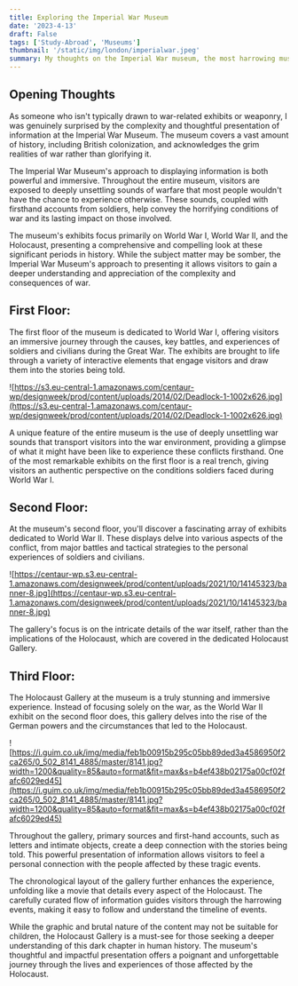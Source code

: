 ```yaml
---
title: Exploring the Imperial War Museum
date: '2023-4-13'
draft: False
tags: ['Study-Abroad', 'Museums']
thumbnail: '/static/img/london/imperialwar.jpeg'
summary: My thoughts on the Imperial War museum, the most harrowing museum I have visited in London.
---
```


## Opening Thoughts

As someone who isn't typically drawn to war-related exhibits or weaponry, I was genuinely surprised by the complexity and thoughtful presentation of information at the Imperial War Museum. The museum covers a vast amount of history, including British colonization, and acknowledges the grim realities of war rather than glorifying it.

The Imperial War Museum's approach to displaying information is both powerful and immersive. Throughout the entire museum, visitors are exposed to deeply unsettling sounds of warfare that most people wouldn't have the chance to experience otherwise. These sounds, coupled with firsthand accounts from soldiers, help convey the horrifying conditions of war and its lasting impact on those involved.

The museum's exhibits focus primarily on World War I, World War II, and the Holocaust, presenting a comprehensive and compelling look at these significant periods in history. While the subject matter may be somber, the Imperial War Museum's approach to presenting it allows visitors to gain a deeper understanding and appreciation of the complexity and consequences of war.

## First Floor:

The first floor of the museum is dedicated to World War I, offering visitors an immersive journey through the causes, key battles, and experiences of soldiers and civilians during the Great War. The exhibits are brought to life through a variety of interactive elements that engage visitors and draw them into the stories being told.

![https://s3.eu-central-1.amazonaws.com/centaur-wp/designweek/prod/content/uploads/2014/02/Deadlock-1-1002x626.jpg](https://s3.eu-central-1.amazonaws.com/centaur-wp/designweek/prod/content/uploads/2014/02/Deadlock-1-1002x626.jpg)

A unique feature of the entire museum is the use of deeply unsettling war sounds that transport visitors into the war environment, providing a glimpse of what it might have been like to experience these conflicts firsthand. One of the most remarkable exhibits on the first floor is a real trench, giving visitors an authentic perspective on the conditions soldiers faced during World War I.

## Second Floor:

At the museum's second floor, you'll discover a fascinating array of exhibits dedicated to World War II. These displays delve into various aspects of the conflict, from major battles and tactical strategies to the personal experiences of soldiers and civilians.

![https://centaur-wp.s3.eu-central-1.amazonaws.com/designweek/prod/content/uploads/2021/10/14145323/banner-8.jpg](https://centaur-wp.s3.eu-central-1.amazonaws.com/designweek/prod/content/uploads/2021/10/14145323/banner-8.jpg)

The gallery's focus is on the intricate details of the war itself, rather than the implications of the Holocaust, which are covered in the dedicated Holocaust Gallery.

## Third Floor:

The Holocaust Gallery at the museum is a truly stunning and immersive experience. Instead of focusing solely on the war, as the World War II exhibit on the second floor does, this gallery delves into the rise of the German powers and the circumstances that led to the Holocaust.

![https://i.guim.co.uk/img/media/feb1b00915b295c05bb89ded3a4586950f2ca265/0_502_8141_4885/master/8141.jpg?width=1200&quality=85&auto=format&fit=max&s=b4ef438b02175a00cf02fafc6029ed45](https://i.guim.co.uk/img/media/feb1b00915b295c05bb89ded3a4586950f2ca265/0_502_8141_4885/master/8141.jpg?width=1200&quality=85&auto=format&fit=max&s=b4ef438b02175a00cf02fafc6029ed45)

Throughout the gallery, primary sources and first-hand accounts, such as letters and intimate objects, create a deep connection with the stories being told. This powerful presentation of information allows visitors to feel a personal connection with the people affected by these tragic events.

The chronological layout of the gallery further enhances the experience, unfolding like a movie that details every aspect of the Holocaust. The carefully curated flow of information guides visitors through the harrowing events, making it easy to follow and understand the timeline of events.

While the graphic and brutal nature of the content may not be suitable for children, the Holocaust Gallery is a must-see for those seeking a deeper understanding of this dark chapter in human history. The museum's thoughtful and impactful presentation offers a poignant and unforgettable journey through the lives and experiences of those affected by the Holocaust.
